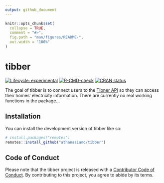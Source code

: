 ```yaml
---
output: github_document
---
```


<!-- README.md is generated from README.Rmd. Please edit that file -->

```r
knitr::opts_chunk$set(
  collapse = TRUE,
  comment = "#>",
  fig.path = "man/figures/README-",
  out.width = "100%"
)
```

# tibber

<!-- badges: start -->
[![Lifecycle: experimental](https://img.shields.io/badge/lifecycle-experimental-orange.svg)](https://lifecycle.r-lib.org/articles/stages.html#experimental)
[![R-CMD-check](https://github.com/Athanasiamo/tibber/workflows/R-CMD-check/badge.svg)](https://github.com/Athanasiamo/tibber/actions)
[![CRAN status](https://www.r-pkg.org/badges/version/tibber)](https://CRAN.R-project.org/package=tibber)
<!-- badges: end -->

The goal of tibber is to connect users to the [Tibner API](https://developer.tibber.com/) so they can access their homes' electricity information. There are currently no real working functions in the package...

## Installation

You can install the development version of tibber like so:

``` r
# install.packages("remotes")
remotes::install_github("athanasiamo/tibber")
```

## Code of Conduct
  
Please note that the tibber project is released with a [Contributor Code of Conduct](https://contributor-covenant.org/version/2/0/CODE_OF_CONDUCT.html). By contributing to this project, you agree to abide by its terms.
